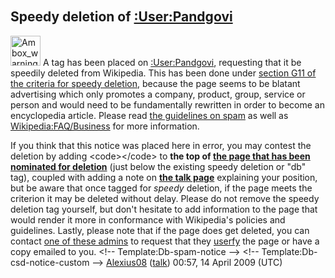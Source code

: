 <article id="14599508" title=User talk:Pandgovi>
	<talkpage id="14599508" title="User talk:Pandgovi">

==Speedy deletion of [[:User:Pandgovi]]==
[[Image:Ambox warning_pn.svg|48px|left]] A tag has been placed on [[:User:Pandgovi]], requesting that it be speedily deleted from Wikipedia. This has been done under [[WP:CSD#G11|section G11 of the criteria for speedy deletion]], because the page seems to be blatant advertising which only promotes a company, product, group, service or person and would need to be fundamentally rewritten in order to become an encyclopedia article. Please read [[Wikipedia:Spam|the guidelines on spam]] as well as [[Wikipedia:FAQ/Business]] for more information. 

If you think that this notice was placed here in error, you may contest the deletion by adding &lt;code&gt;{{tl|hangon}}&lt;/code&gt; to '''the top of [[:User:Pandgovi|the page that has been nominated for deletion]]''' (just below the existing speedy deletion or &quot;db&quot; tag), coupled with adding a note on '''[[User talk:Pandgovi|the talk page]]''' explaining your position, but be aware that once tagged for ''speedy'' deletion, if the page meets the criterion it may be deleted without delay. Please do not remove the speedy deletion tag yourself, but don't hesitate to add information to the page that would render it more in conformance with Wikipedia's policies and guidelines. Lastly, please note that if the page does get deleted, you can contact [[:Category:Wikipedia administrators who will provide copies of deleted articles|one of these admins]] to request that they  [[Wikipedia:Userfication#Userfication_of_deleted_content|userfy]] the page or have a copy emailed to you. &lt;!-- Template:Db-spam-notice --&gt; &lt;!-- Template:Db-csd-notice-custom --&gt; [[User:Alexius08|Alexius08]] ([[User talk:Alexius08|talk]]) 00:57, 14 April 2009 (UTC)
	</talkpage>
</article>